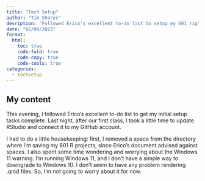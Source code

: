 ```yaml
---
title: "Tech Setup"
author: "Tim Shores"
desription: "Followed Erico's excellent to-do list to setup my 601 rig"
date: "02/09/2023"
format:
  html:
    toc: true
    code-fold: true
    code-copy: true
    code-tools: true
categories:
  - techsetup
---
```



## My content

This evening, I followed Erico's excellent to-do list to get my initial setup tasks complete. Last night, after our first class, I took a little time to update RStudio and connect it to my GitHub account. 

I had to do a little housekeeping: first, I removed a space from the directory where I'm saving my 601 R projects, since Erico's document advised against spaces. I also spent some time wondering and worrying about the Windows 11 warning. I'm running Windows 11, and I don't have a simple way to downgrade to Windows 10. I don't seem to have any problem rendering .qmd files. So, I'm not going to worry about it for now.